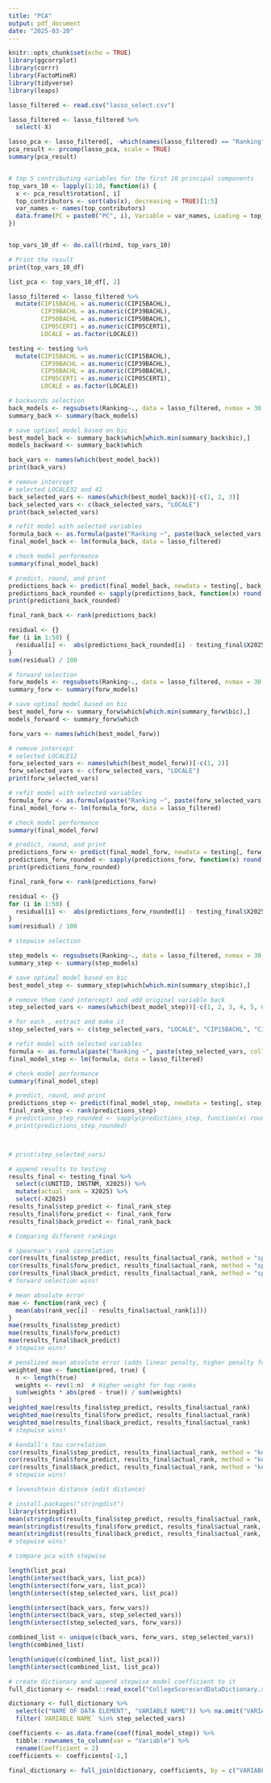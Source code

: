 ```yaml
---
title: "PCA"
output: pdf_document
date: "2025-03-20"
---
```

```r
knitr::opts_chunk$set(echo = TRUE)
library(ggcorrplot)
library(corrr)
library(FactoMineR)
library(tidyverse)
library(leaps)
```

```r
lasso_filtered <- read.csv("lasso_select.csv")

lasso_filtered <- lasso_filtered %>% 
  select(-X)
```

```r
lasso_pca <- lasso_filtered[, -which(names(lasso_filtered) == "Ranking")]
pca_result <- prcomp(lasso_pca, scale = TRUE)
summary(pca_result)


# top 5 contributing variables for the first 10 principal components
top_vars_10 <- lapply(1:10, function(i) {
  x <- pca_result$rotation[, i]
  top_contributors <- sort(abs(x), decreasing = TRUE)[1:5]
  var_names <- names(top_contributors)
  data.frame(PC = paste0("PC", i), Variable = var_names, Loading = top_contributors)
})


top_vars_10_df <- do.call(rbind, top_vars_10)

# Print the result
print(top_vars_10_df)

list_pca <- top_vars_10_df[, 2]
```


```r
lasso_filtered <- lasso_filtered %>%
  mutate(CIP15BACHL = as.numeric(CIP15BACHL),
         CIP39BACHL = as.numeric(CIP39BACHL),
         CIP50BACHL = as.numeric(CIP50BACHL),
         CIP05CERT1 = as.numeric(CIP05CERT1),
         LOCALE = as.factor(LOCALE))

testing <- testing %>%
  mutate(CIP15BACHL = as.numeric(CIP15BACHL),
         CIP39BACHL = as.numeric(CIP39BACHL),
         CIP50BACHL = as.numeric(CIP50BACHL),
         CIP05CERT1 = as.numeric(CIP05CERT1),
         LOCALE = as.factor(LOCALE))
```

```r
# backwards selection
back_models <- regsubsets(Ranking~., data = lasso_filtered, nvmax = 30, method = "backward")
summary_back <- summary(back_models)

# save optimal model based on bic
best_model_back <- summary_back$which[which.min(summary_back$bic),]
models_backward <- summary_back$which

back_vars <- names(which(best_model_back))
print(back_vars)

# remove intercept
# selected LOCALE32 and 41
back_selected_vars <- names(which(best_model_back))[-c(1, 2, 3)]
back_selected_vars <- c(back_selected_vars, "LOCALE")
print(back_selected_vars)

# refit model with selected variables
formula_back <- as.formula(paste("Ranking ~", paste(back_selected_vars, collapse = " + ")))
final_model_back <- lm(formula_back, data = lasso_filtered)

# check model performance
summary(final_model_back)

# predict, round, and print
predictions_back <- predict(final_model_back, newdata = testing[, back_selected_vars])
predictions_back_rounded <- sapply(predictions_back, function(x) round(x))
print(predictions_back_rounded)

final_rank_back <- rank(predictions_back)

residual <- {}
for (i in 1:50) {
  residual[i] <-  abs(predictions_back_rounded[i] - testing_final$X2025[i])
}
sum(residual) / 100
```

```r
# forward selection
forw_models <- regsubsets(Ranking~., data = lasso_filtered, nvmax = 30, method = "forward")
summary_forw <- summary(forw_models)

# save optimal model based on bic
best_model_forw <- summary_forw$which[which.min(summary_forw$bic),]
models_forward <- summary_forw$which

forw_vars <- names(which(best_model_forw))

# remove intercept
# selected LOCALE12
forw_selected_vars <- names(which(best_model_forw))[-c(1, 2)]
forw_selected_vars <- c(forw_selected_vars, "LOCALE")
print(forw_selected_vars)

# refit model with selected variables
formula_forw <- as.formula(paste("Ranking ~", paste(forw_selected_vars, collapse = " + ")))
final_model_forw <- lm(formula_forw, data = lasso_filtered)

# check model performance
summary(final_model_forw)

# predict, round, and print
predictions_forw <- predict(final_model_forw, newdata = testing[, forw_selected_vars])
predictions_forw_rounded <- sapply(predictions_forw, function(x) round(x))
print(predictions_forw_rounded)

final_rank_forw <- rank(predictions_forw)

residual <- {}
for (i in 1:50) {
  residual[i] <-  abs(predictions_forw_rounded[i] - testing_final$X2025[i])
}
sum(residual) / 100
```

```r
# stepwise selection

step_models <- regsubsets(Ranking~., data = lasso_filtered, nvmax = 30, method = "seqrep")
summary_step <- summary(step_models)

# save optimal model based on bic
best_model_step <- summary_step$which[which.min(summary_step$bic),]

# remove them (and intercept) and add original variable back
step_selected_vars <- names(which(best_model_step))[-c(1, 2, 3, 4, 5, 6)]

# for each , extract and make it 
step_selected_vars <- c(step_selected_vars, "LOCALE", "CIP15BACHL", "CIP39BACHL", "CIP50BACHL")

# refit model with selected variables
formula <- as.formula(paste("Ranking ~", paste(step_selected_vars, collapse = " + ")))
final_model_step <- lm(formula, data = lasso_filtered)

# check model performance
summary(final_model_step)

# predict, round, and print
predictions_step <- predict(final_model_step, newdata = testing[, step_selected_vars])
final_rank_step <- rank(predictions_step)
# predictions_step_rounded <- sapply(predictions_step, function(x) round(x))
# print(predictions_step_rounded)



# print(step_selected_vars)
```
```r
# append results to testing
results_final <- testing_final %>%
  select(c(UNITID, INSTNM, X2025)) %>%
  mutate(actual_rank = X2025) %>%
  select(-X2025)
results_final$step_predict <- final_rank_step
results_final$forw_predict <- final_rank_forw
results_final$back_predict <- final_rank_back
```
```r
# Comparing different rankings

# spearman's rank correlation
cor(results_final$step_predict, results_final$actual_rank, method = "spearman")
cor(results_final$forw_predict, results_final$actual_rank, method = "spearman")
cor(results_final$back_predict, results_final$actual_rank, method = "spearman")
# forward selection wins!

# mean absolute error
mae <- function(rank_vec) {
  mean(abs(rank_vec[i] - results_final$actual_rank[i]))
}
mae(results_final$step_predict)
mae(results_final$forw_predict)
mae(results_final$back_predict)
# stepwise wins!

# penalized mean absolute error (adds linear penalty, higher penalty for top ranks)
weighted_mae <- function(pred, true) {
  n <- length(true)
  weights <- rev(1:n)  # Higher weight for top ranks
  sum(weights * abs(pred - true)) / sum(weights)
}
weighted_mae(results_final$step_predict, results_final$actual_rank)
weighted_mae(results_final$forw_predict, results_final$actual_rank)
weighted_mae(results_final$back_predict, results_final$actual_rank)
# stepwise wins!

# kendall's tau correlation
cor(results_final$step_predict, results_final$actual_rank, method = "kendall")
cor(results_final$forw_predict, results_final$actual_rank, method = "kendall")
cor(results_final$back_predict, results_final$actual_rank, method = "kendall")
# stepwise wins!

# levenshtein distance (edit distance)

# install.packages("stringdist")
library(stringdist)
mean(stringdist(results_final$step_predict, results_final$actual_rank, method = "lv"))
mean(stringdist(results_final$forw_predict, results_final$actual_rank, method = "lv"))
mean(stringdist(results_final$back_predict, results_final$actual_rank, method = "lv"))
# stepwise wins!
```


```r
# compare pca with stepwise

length(list_pca)
length(intersect(back_vars, list_pca))
length(intersect(forw_vars, list_pca))
length(intersect(step_selected_vars, list_pca))

length(intersect(back_vars, forw_vars))
length(intersect(back_vars, step_selected_vars))
length(intersect(step_selected_vars, forw_vars))

combined_list <- unique(c(back_vars, forw_vars, step_selected_vars))
length(combined_list)

length(unique(c(combined_list, list_pca)))
length(intersect(combined_list, list_pca))

```

```r
# create dictionary and append stepwise model coefficient to it
full_dictionary <- readxl::read_excel("CollegeScorecardDataDictionary.xlsx", sheet = 4)

dictionary <- full_dictionary %>%
  select(c("NAME OF DATA ELEMENT", "VARIABLE NAME")) %>% na.omit("VARIABLE NAME") %>%
  filter(`VARIABLE NAME` %in% step_selected_vars)

coefficients <- as.data.frame(coef(final_model_step)) %>%
  tibble::rownames_to_column(var = "Variable") %>%
  rename(Coefficient = 2) 
coefficients <- coefficients[-1,]

final_dictionary <- full_join(dictionary, coefficients, by = c("VARIABLE NAME" = "Variable"))
```
